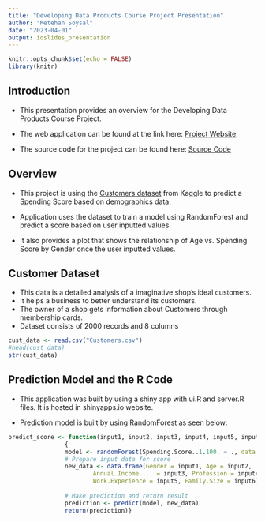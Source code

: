 ```yaml
---
title: "Developing Data Products Course Project Presentation"
author: "Metehan Soysal"
date: "2023-04-01"
output: ioslides_presentation
---
```


```r
knitr::opts_chunk$set(echo = FALSE)
library(knitr)
```

## Introduction

- This presentation provides an overview for the Developing Data Products Course Project.

- The web application can be found at the link here: [Project Website](https://msoysal.shinyapps.io/Final_Project/).

- The source code for the project can be found here: [Source Code](https://github.com/marino35/Developing-Data-Products-Course-Project/tree/master)

## Overview
- This project is using the [Customers dataset](https://www.kaggle.com/datasets/datascientistanna/customers-dataset) from Kaggle to predict a Spending Score based on demographics data.

- Application uses the dataset to train a model using RandomForest and predict a score based on user inputted values.

- It also provides a plot that shows the relationship of Age vs. Spending Score by Gender once the user inputted values.

## Customer Dataset
- This data is a detailed analysis of a imaginative shop's ideal customers. 
- It helps a business to better understand its customers. 
- The owner of a shop gets information about Customers through membership cards.
- Dataset consists of 2000 records and 8 columns
```r
cust_data <- read.csv("Customers.csv")
#head(cust_data)
str(cust_data)
```

## Prediction Model and the R Code
- This application was built by using a shiny app with ui.R and server.R files. It is hosted in shinyapps.io website.

- Prediction model is built by using RandomForest as seen below:

```r
predict_score <- function(input1, input2, input3, input4, input5, input6) 
                {
                model <- randomForest(Spending.Score..1.100. ~ ., data = cust_data)
                # Prepare input data for score
                new_data <- data.frame(Gender = input1, Age = input2, 
                        Annual.Income.... = input3, Profession = input4, 
                        Work.Experience = input5, Family.Size = input6)
                
                # Make prediction and return result
                prediction <- predict(model, new_data)
                return(prediction)}
```

